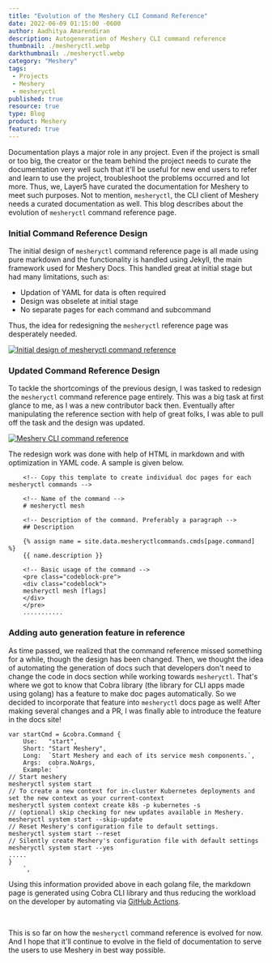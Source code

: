 ```yaml
---
title: "Evolution of the Meshery CLI Command Reference"
date: 2022-06-09 01:15:00 -0600
author: Aadhitya Amarendiran
description: Autogeneration of Meshery CLI command reference
thumbnail: ./mesheryctl.webp
darkthumbnail: ./mesheryctl.webp
category: "Meshery"
tags:
 - Projects
 - Meshery
 - mesheryctl
published: true
resource: true
type: Blog
product: Meshery
featured: true
---
```




<BlogWrapper>

<div class="intro">
<p>Documentation plays a major role in any project. Even if the project is small or too big, the creator or the team behind the project needs to curate the documentation very well such that it'll be useful for new end users to refer and learn to use the project, troubleshoot the problems occurred and lot more. Thus, we, Layer5 have curated the documentation for Meshery to meet such purposes. Not to mention, <code>mesheryctl</code>, the CLI client of Meshery needs a curated documentation as well. This blog describes about the evolution of <code>mesheryctl</code> command reference page. </p>
</div>

<h3>Initial Command Reference Design</h3>
<p>The initial design of <code>mesheryctl</code> command reference page is all made using pure markdown and the functionality is handled using Jekyll, the main framework used for Meshery Docs. This handled great at initial stage but had many limitations, such as:
    <ul>
        <li>Updation of YAML for data is often required</li>
        <li>Design was obselete at initial stage</li>
        <li>No separate pages for each command and subcommand</li>
    </ul>
    Thus, the idea for redesigning the <code>mesheryctl</code> reference page was desperately needed.</p>
    <p><a href="https://docs.meshery.io" alt="Meshery Documentation" target="_parent">
    <img src = {oldDesign} className="image-center-shadow" alt="Initial design of mesheryctl command reference" /></a></p>

<h3>Updated Command Reference Design</h3>
<p>To tackle the shortcomings of the previous design, I was tasked to redesign the <code>mesheryctl</code> command reference page entirely. This was a big task at first glance to me, as I was a new contributor back then. Eventually after manipulating the reference section with help of great folks, I was able to pull off the task and the design was updated. </p> 
<p>
    <a href="https://docs.meshery.io" alt="Meshery Documentation">
<img src={newDesign} className="image-center-shadow" alt="Meshery CLI command reference" /></a>
</p>
<p>The redesign work was done with help of HTML in markdown and with optimization in YAML code. A sample is given below.</p>

```
    <!-- Copy this template to create individual doc pages for each mesheryctl commands -->

    <!-- Name of the command -->
    # mesheryctl mesh

    <!-- Description of the command. Preferably a paragraph -->
    ## Description

    {% assign name = site.data.mesheryctlcommands.cmds[page.command] %}
    {{ name.description }}

    <!-- Basic usage of the command -->
    <pre class="codeblock-pre">
    <div class="codeblock">
    mesheryctl mesh [flags] 
    </div>
    </pre>
    ...........
```

<h3>Adding auto generation feature in reference</h3>
<p>As time passed, we realized that the command reference missed something for a while, though the design has been changed. Then, we thought the idea of automating the generation of docs such that developers don't need to change the code in docs section while working towards <code>mesheryctl</code>. That's where we got to know that Cobra library (the library for CLI apps made using golang) has a feature to make doc pages automatically. So we decided to incorporate that feature into <code>mesheryctl</code> docs page as well! After making several changes and a PR, I was finally able to introduce the feature in the docs site!</p>

```
var startCmd = &cobra.Command {
	Use:   "start",
	Short: "Start Meshery",
	Long:  `Start Meshery and each of its service mesh components.`,
	Args:  cobra.NoArgs,
	Example: `
// Start meshery
mesheryctl system start
// To create a new context for in-cluster Kubernetes deployments and set the new context as your current-context
mesheryctl system context create k8s -p kubernetes -s
// (optional) skip checking for new updates available in Meshery.
mesheryctl system start --skip-update
// Reset Meshery's configuration file to default settings.
mesheryctl system start --reset
// Silently create Meshery's configuration file with default settings
mesheryctl system start --yes
.....
}
	`,
```

<p>Using this information provided above in each golang file, the markdown page is generated using Cobra CLI library and thus reducing the workload on the developer by automating via <a href="https://github.com/meshery/meshery/blob/master/.github/workflows/mesheryctl-ci.yml#L73">GitHub Actions</a>.</p>
<br />
<p>This is so far on how the <code>mesheryctl</code> command reference is evolved for now. And I hope that it'll continue to evolve in the field of documentation to serve the users to use Meshery in best way possible.</p>
</BlogWrapper>
